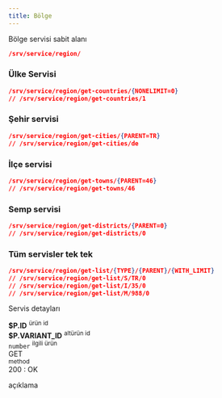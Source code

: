 ```yaml
---
title: Bölge 
---
```


Bölge servisi sabit alanı

```json
/srv/service/region/
```

### Ülke Servisi
```json
/srv/service/region/get-countries/{NONELIMIT=0}
// /srv/service/region/get-countries/1
```

### Şehir servisi
```json
/srv/service/region/get-cities/{PARENT=TR}
// /srv/service/region/get-cities/de
```
### İlçe servisi
```json
/srv/service/region/get-towns/{PARENT=46}
// /srv/service/region/get-towns/46
```
### Semp servisi
```json
/srv/service/region/get-districts/{PARENT=0}
// /srv/service/region/get-districts/0
```
### Tüm servisler tek tek
```json
/srv/service/region/get-list/{TYPE}/{PARENT}/{WITH_LIMIT}
// /srv/service/region/get-list/S/TR/0
// /srv/service/region/get-list/I/35/0
// /srv/service/region/get-list/M/988/0
```





Servis detayları

<div class="row border rounded m-0">
    <div class="col-3 p-2">
        <strong class="text-primary">$P.ID</strong>
        <sup class="d-block text-gray">ürün id</sup>
    </div>
    <div class="col-3 p-2">
        <strong class="text-primary">$P.VARIANT_ID</strong>
        <sup class="d-block text-gray">altürün id</sup>
    </div>
    <div class="col-4 p-2">
        <code>number</code>
        <sup class="d-block text-gray">ilgili ürün</sup>
    </div>
    <div class="col-5 p-2">
        <div class="badge-rounded-pill">
            GET
        </div>
        <sup class="d-block text-gray">method</sup>
    </div>
</div>

<div class="p-2">
    <div class="response-200"></div><span>200 : OK</span>
    <p class="d-block text-gray pl-1">
        açıklama
    </p>
</div>


